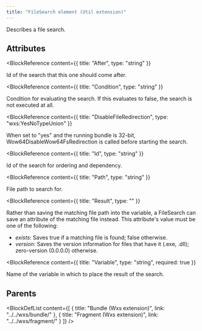 ```yaml
---
title: "FileSearch element (Util extension)"
---
```



Describes a file search.


## Attributes

<BlockWrapper>

  <BlockReference
    content={{
      title: "After",
      type: "string"
    }}
  >
  Id of the search that this one should come after.
  </BlockReference>

  <BlockReference
    content={{
      title: "Condition",
      type: "string"
    }}
  >
  Condition for evaluating the search. If this evaluates to false, the search is not executed at all.
  </BlockReference>

  <BlockReference
    content={{
      title: "DisableFileRedirection",
      type: "wxs:YesNoTypeUnion"
    }}
  >
  When set to "yes" and the running bundle is 32-bit, Wow64DisableWow64FsRedirection is called before starting the search.
  </BlockReference>

  <BlockReference
    content={{
      title: "Id",
      type: "string"
    }}
  >
  Id of the search for ordering and dependency.
  </BlockReference>

  <BlockReference
    content={{
      title: "Path",
      type: "string"
    }}
  >
  File path to search for.
  </BlockReference>

  <BlockReference
    content={{
      title: "Result",
      type: ""
    }}
  >
  Rather than saving the matching file path into the variable, a FileSearch can save an attribute of the matching file instead. This attribute's value must be one of the following:
  - *exists*: Saves true if a matching file is found; false otherwise.
  - *version*: Saves the version information for files that have it (.exe, .dll); zero-version (0.0.0.0) otherwise.
  </BlockReference>

  <BlockReference
    content={{
      title: "Variable",
      type: "string",
      required: true
    }}
  >
  Name of the variable in which to place the result of the search.
  </BlockReference>

</BlockWrapper>


## Parents

<BlockDefList content={[
    {
      title: "Bundle (Wxs extension)",
      link: "../../wxs/bundle/"
    },
    {
      title: "Fragment (Wxs extension)",
      link: "../../wxs/fragment/"
    }
  ]}
/>